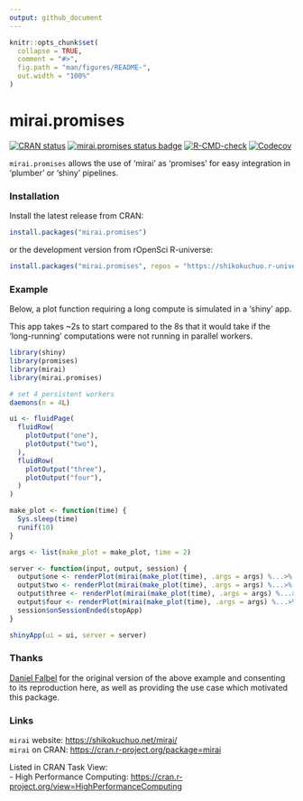```yaml
---
output: github_document
---
```


<!-- README.md is generated from README.Rmd. Please edit that file -->

```r
knitr::opts_chunk$set(
  collapse = TRUE,
  comment = "#>",
  fig.path = "man/figures/README-",
  out.width = "100%"
)
```

# mirai.promises

<!-- badges: start -->
[![CRAN status](https://www.r-pkg.org/badges/version/mirai.promises?color=112d4e)](https://CRAN.R-project.org/package=mirai.promises)
[![mirai.promises status badge](https://shikokuchuo.r-universe.dev/badges/mirai.promises?color=24a60e)](https://shikokuchuo.r-universe.dev) 
[![R-CMD-check](https://github.com/shikokuchuo/mirai.promises/actions/workflows/R-CMD-check.yaml/badge.svg)](https://github.com/shikokuchuo/mirai.promises/actions/workflows/R-CMD-check.yaml)
[![Codecov](https://codecov.io/gh/shikokuchuo/mirai.promises/branch/main/graph/badge.svg)](https://app.codecov.io/gh/shikokuchuo/mirai.promises)
<!-- badges: end -->

`mirai.promises` allows the use of 'mirai' as 'promises' for easy integration in 'plumber' or 'shiny' pipelines.

### Installation

Install the latest release from CRAN:

```r
install.packages("mirai.promises")
```

or the development version from rOpenSci R-universe:

```r
install.packages("mirai.promises", repos = "https://shikokuchuo.r-universe.dev")
```

### Example

Below, a plot function requiring a long compute is simulated in a 'shiny' app.

This app takes ~2s to start compared to the 8s that it would take if the ‘long-running’ computations were not running in parallel workers.

```r
library(shiny)
library(promises)
library(mirai)
library(mirai.promises)

# set 4 persistent workers
daemons(n = 4L)

ui <- fluidPage(
  fluidRow(
    plotOutput("one"),
    plotOutput("two"),
  ),
  fluidRow(
    plotOutput("three"),
    plotOutput("four"),
  )
)

make_plot <- function(time) {
  Sys.sleep(time)
  runif(10)
}

args <- list(make_plot = make_plot, time = 2)

server <- function(input, output, session) {
  output$one <- renderPlot(mirai(make_plot(time), .args = args) %...>% plot())
  output$two <- renderPlot(mirai(make_plot(time), .args = args) %...>% plot())
  output$three <- renderPlot(mirai(make_plot(time), .args = args) %...>% plot())
  output$four <- renderPlot(mirai(make_plot(time), .args = args) %...>% plot())
  session$onSessionEnded(stopApp)
}

shinyApp(ui = ui, server = server)
```

### Thanks

[Daniel Falbel](https://github.com/dfalbel/) for the original version of the above example and consenting to its reproduction here, as well as providing the use case which motivated this package.

### Links

`mirai` website: <https://shikokuchuo.net/mirai/><br />
`mirai` on CRAN: <https://cran.r-project.org/package=mirai>

Listed in CRAN Task View: <br />
- High Performance Computing: <https://cran.r-project.org/view=HighPerformanceComputing>
